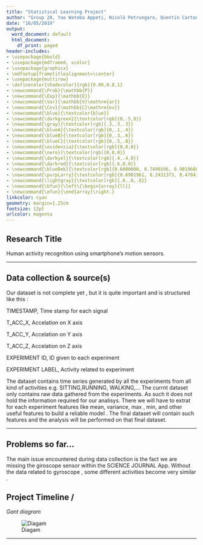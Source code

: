 ```yaml
---
title: "Statistical Learning Project"
author: "Group 20, Yao Wateba Appeti, Nicolò Petrungaro, Quentin Carton"
date: "16/05/2019"
output:
  word_document: default
  html_document:
    df_print: paged
header-includes:
- \usepackage{bbold}
- \usepackage{mdframed, xcolor}
- \usepackage{graphicx}
- \mdfsetup{frametitlealignment=\center}
- \usepackage{multirow}
- \definecolor{shadecolor}{rgb}{0.89,0.8,1}
- \newcommand{\Prob}{\mathbb{P}}
- \newcommand{\Exp}{\mathbb{E}}
- \newcommand{\Var}{\mathbb{V}\mathrm{ar}}
- \newcommand{\Cov}{\mathbb{C}\mathrm{ov}}
- \newcommand{\blue}{\textcolor{blue}}
- \newcommand{\darkgreen}{\textcolor[rgb]{0,.5,0}}
- \newcommand{\gray}{\textcolor[rgb]{.3,.3,.3}}
- \newcommand{\blueA}{\textcolor[rgb]{0,.1,.4}}
- \newcommand{\blueB}{\textcolor[rgb]{0,.3,.6}}
- \newcommand{\blueC}{\textcolor[rgb]{0,.5,.8}}
- \newcommand{\evidenzia}{\textcolor[rgb]{0,0,0}}
- \newcommand{\nero}{\textcolor[rgb]{0,0,0}}
- \newcommand{\darkyel}{\textcolor[rgb]{.4,.4,0}}
- \newcommand{\darkred}{\textcolor[rgb]{.6,0,0}}
- \newcommand{\blueDek}{\textcolor[rgb]{0.6000000, 0.7490196, 0.9019608}}
- \newcommand{\purpLarry}{\textcolor[rgb]{0.6901961, 0.2431373, 0.4784314}}
- \newcommand{\lightgray}{\textcolor[rgb]{.8,.8,.8}}
- \newcommand{\bfun}{\left\{\begin{array}{ll}}
- \newcommand{\efun}{\end{array}\right.}
linkcolor: cyan
geometry: margin=1.25cm
fontsize: 12pt
urlcolor: magenta
---
```



Research Title
----------
Human activity recognition using smartphone's motion sensors.

----------




Data collection \& source(s) 
----------
Our dataset is not complete yet , but it is quite important and is structured like this :

TIMESTAMP,     Time stamp for each signal 

T_ACC_X,   Accelation on X axis 

T_ACC_Y,  Accelation on Y axis  

T_ACC_Z,  Accelation on Z axis  

EXPERIMENT ID,  ID given to each experiment 

EXPERIMENT LABEL,   Activity related to experiment


The dataset contains time series generated by all the experiments from all kind of activities e.g. SITTING,RUNNING, WALKING,...
The currnt dataset only contains raw data gathered from the experiments. As such it does not hold the information 
required for our analisys. There we will have to extrat for each experiment features like mean, variance, max , min, and other useful features to build a reliable model . The final dataset will contain such features  and the analysis will be performed on that final dataset. 

----------




Problems so far...
----------
  The main issue encountered during data collection is the fact we are missing the giroscope sensor within the SCIENCE JOURNAL App. Without the data related to gyroscope , some different activities become very similar .



Project Timeline / \underline{update}
----------
*Gant diagram * 

![Diagam](StatLearn_G20.png)

----------



